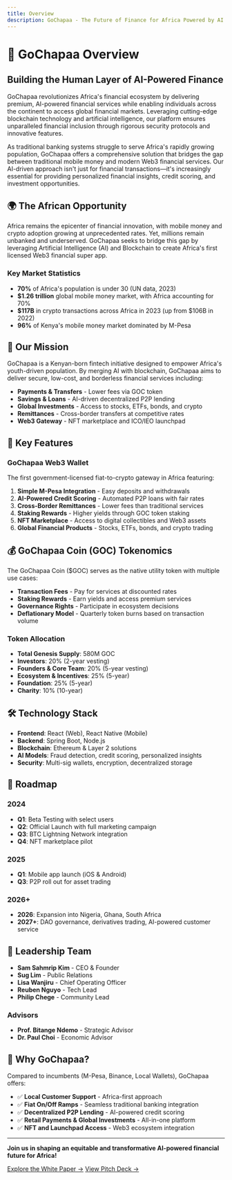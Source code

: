 ```yaml
---
title: Overview
description: GoChapaa - The Future of Finance for Africa Powered by AI and Blockchain
---
```


# 🚀 GoChapaa Overview

## Building the Human Layer of AI-Powered Finance

GoChapaa revolutionizes Africa's financial ecosystem by delivering premium, AI-powered financial services while enabling individuals across the continent to access global financial markets. Leveraging cutting-edge blockchain technology and artificial intelligence, our platform ensures unparalleled financial inclusion through rigorous security protocols and innovative features.

As traditional banking systems struggle to serve Africa's rapidly growing population, GoChapaa offers a comprehensive solution that bridges the gap between traditional mobile money and modern Web3 financial services. Our AI-driven approach isn't just for financial transactions—it's increasingly essential for providing personalized financial insights, credit scoring, and investment opportunities.

## 🌍 The African Opportunity

Africa remains the epicenter of financial innovation, with mobile money and crypto adoption growing at unprecedented rates. Yet, millions remain unbanked and underserved. GoChapaa seeks to bridge this gap by leveraging Artificial Intelligence (AI) and Blockchain to create Africa's first licensed Web3 financial super app.

### Key Market Statistics

- **70%** of Africa's population is under 30 (UN data, 2023)
- **$1.26 trillion** global mobile money market, with Africa accounting for 70%
- **$117B** in crypto transactions across Africa in 2023 (up from $106B in 2022)
- **96%** of Kenya's mobile money market dominated by M-Pesa

## 🎯 Our Mission

GoChapaa is a Kenyan-born fintech initiative designed to empower Africa's youth-driven population. By merging AI with blockchain, GoChapaa aims to deliver secure, low-cost, and borderless financial services including:

- **Payments & Transfers** - Lower fees via GOC token
- **Savings & Loans** - AI-driven decentralized P2P lending
- **Global Investments** - Access to stocks, ETFs, bonds, and crypto
- **Remittances** - Cross-border transfers at competitive rates
- **Web3 Gateway** - NFT marketplace and ICO/IEO launchpad

## 🔧 Key Features

### GoChapaa Web3 Wallet
The first government-licensed fiat-to-crypto gateway in Africa featuring:

1. **Simple M-Pesa Integration** - Easy deposits and withdrawals
2. **AI-Powered Credit Scoring** - Automated P2P loans with fair rates
3. **Cross-Border Remittances** - Lower fees than traditional services
4. **Staking Rewards** - Higher yields through GOC token staking
5. **NFT Marketplace** - Access to digital collectibles and Web3 assets
6. **Global Financial Products** - Stocks, ETFs, bonds, and crypto trading

## 💰 GoChapaa Coin (GOC) Tokenomics

The GoChapaa Coin ($GOC) serves as the native utility token with multiple use cases:

- **Transaction Fees** - Pay for services at discounted rates
- **Staking Rewards** - Earn yields and access premium services
- **Governance Rights** - Participate in ecosystem decisions
- **Deflationary Model** - Quarterly token burns based on transaction volume

### Token Allocation
- **Total Genesis Supply**: 580M GOC
- **Investors**: 20% (2-year vesting)
- **Founders & Core Team**: 20% (5-year vesting)
- **Ecosystem & Incentives**: 25% (5-year)
- **Foundation**: 25% (5-year)
- **Charity**: 10% (10-year)

## 🛠️ Technology Stack

- **Frontend**: React (Web), React Native (Mobile)
- **Backend**: Spring Boot, Node.js
- **Blockchain**: Ethereum & Layer 2 solutions
- **AI Models**: Fraud detection, credit scoring, personalized insights
- **Security**: Multi-sig wallets, encryption, decentralized storage

## 🚀 Roadmap

### 2024
- **Q1**: Beta Testing with select users
- **Q2**: Official Launch with full marketing campaign
- **Q3**: BTC Lightning Network integration
- **Q4**: NFT marketplace pilot

### 2025
- **Q1**: Mobile app launch (iOS & Android)
- **Q3**: P2P roll out for asset trading

### 2026+
- **2026**: Expansion into Nigeria, Ghana, South Africa
- **2027+**: DAO governance, derivatives trading, AI-powered customer service

## 👥 Leadership Team

- **Sam Sahmrip Kim** - CEO & Founder
- **Sug Lim** - Public Relations
- **Lisa Wanjiru** - Chief Operating Officer
- **Reuben Nguyo** - Tech Lead
- **Philip Chege** - Community Lead

### Advisors
- **Prof. Bitange Ndemo** - Strategic Advisor
- **Dr. Paul Choi** - Economic Advisor

## 🌟 Why GoChapaa?

Compared to incumbents (M-Pesa, Binance, Local Wallets), GoChapaa offers:

- ✅ **Local Customer Support** - Africa-first approach
- ✅ **Fiat On/Off Ramps** - Seamless traditional banking integration
- ✅ **Decentralized P2P Lending** - AI-powered credit scoring
- ✅ **Retail Payments & Global Investments** - All-in-one platform
- ✅ **NFT and Launchpad Access** - Web3 ecosystem integration

---

**Join us in shaping an equitable and transformative AI-powered financial future for Africa!**

[Explore the White Paper →](/whitepaper/executive-summary)
[View Pitch Deck →](/pitchdeck/investor-deck)

